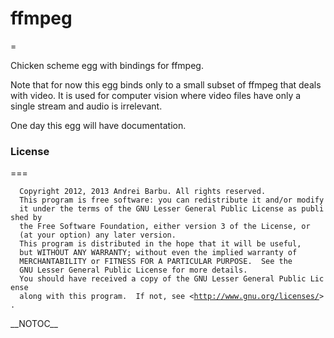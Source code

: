 = ffmpeg = =

Chicken scheme egg with bindings for ffmpeg.

Note that for now this egg binds only to a small subset of ffmpeg that
deals with video. It is used for computer vision where video files
have only a single stream and audio is irrelevant.

One day this egg will have documentation.

=== License === ===

   Copyright 2012, 2013 Andrei Barbu. All rights reserved.
   This program is free software: you can redistribute it and/or modify
   it under the terms of the GNU Lesser General Public License as published by
   the Free Software Foundation, either version 3 of the License, or
   (at your option) any later version.
   This program is distributed in the hope that it will be useful,
   but WITHOUT ANY WARRANTY; without even the implied warranty of
   MERCHANTABILITY or FITNESS FOR A PARTICULAR PURPOSE.  See the
   GNU Lesser General Public License for more details.
   You should have received a copy of the GNU Lesser General Public License
   along with this program.  If not, see <http://www.gnu.org/licenses/>.
__NOTOC__
